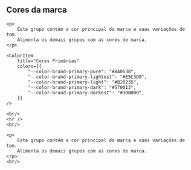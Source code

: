 
<Meta title="Docs/Cores/Cores da marca" />

## Cores da marca

    <p>
        Este grupo contém a cor principal da marca e suas variações de tom.
        Alimenta os demais grupos com as cores de marca.
    </p>

<ColorPalette>

    <ColorItem
        title="Cores Primárias"
        colors={{
            "--color-brand-primary-pure": "#8A0538",
            "--color-brand-primary-lightest": "#E5C3D0",
            "--color-brand-primary-light": "#B20235",
            "--color-brand-primary-dark": "#570013",
            "--color-brand-primary-darkest": "#300000",
        }}
    />

    <br/>
    <hr />
    <br/>

    <p>
        Este grupo contém a cor principal da marca e suas variações de tom.
        Alimenta os demais grupos com as cores de marca.
    </p>
    <br/>

</ColorPalette>

<ColorPalette>
    <ColorItem
        title="Cores Secundárias"
        subtitle="Frias"
        colors={{
            "--color-brand-secondary-cold-pure": "#863BFF",
            "--color-brand-secondary-cold-lightest": "#EFE4FF",
            "--color-brand-secondary-cold-light": "#D4BAFF",
            "--color-brand-secondary-cold-dark": "#5E17CF",
            "--color-brand-secondary-cold-darkest": "#3E0F8A",
        }}
    />
    <ColorItem
        title="Cores Secundárias"
        subtitle="Quentes"
        colors={{
            "--color-brand-secondary-warm-pure": "#FF0040",
            "--color-brand-secondary-warm-lightest": "#FFBBBB",
            "--color-brand-secondary-warm-light": "#FF5B6B",
            "--color-brand-secondary-warm-dark": "#8C0E28",
            "--color-brand-secondary-warm-darkest": "#40000D",
        }}
    />

</ColorPalette>

<br />

